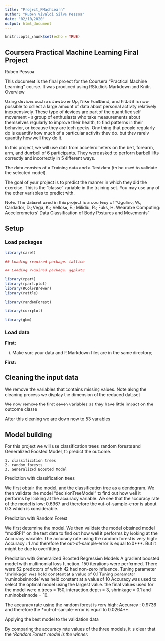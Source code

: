 ---
title: "Project_PMachLearn"
author: "Ruben Vivaldi Silva Pessoa"
date: "02/10/2020"
output: html_document
---

```{r setup, include=FALSE}
knitr::opts_chunk$set(echo = TRUE)
```

## Coursera Practical Machine Learning Final Project
Ruben Pessoa

This document is the final project for the Coursera “Practical Machine Learning” course. It was produced using RStudio’s Markdown and Knitr.
Overview

Using devices such as Jawbone Up, Nike FuelBand, and Fitbit it is now possible to collect a large amount of data about personal activity relatively inexpensively. These type of devices are part of the quantified self movement - a group of enthusiasts who take measurements about themselves regularly to improve their health, to find patterns in their behavior, or because they are tech geeks. One thing that people regularly do is quantify how much of a particular activity they do, but they rarely quantify how well they do it.

In this project, we will use data from accelerometers on the belt, forearm, arm, and dumbell of 6 participants. They were asked to perform barbell lifts correctly and incorrectly in 5 different ways.

The data consists of a Training data and a Test data (to be used to validate the selected model).

The goal of your project is to predict the manner in which they did the exercise. This is the “classe” variable in the training set. You may use any of the other variables to predict with.

Note: The dataset used in this project is a courtesy of “Ugulino, W.; Cardador, D.; Vega, K.; Velloso, E.; Milidiu, R.; Fuks, H. Wearable Computing: Accelerometers’ Data Classification of Body Postures and Movements”

## Setup
  
### Load packages

```{r load-packages, message = FALSE, warning=FALSE}
library(caret)

## Loading required package: lattice

## Loading required package: ggplot2

library(rpart)
library(rpart.plot)
library(RColorBrewer)
library(rattle)

library(randomForest)

library(corrplot)

library(gbm)
```

### Load data

**First:** 

(i) Make sure your data and R Markdown files are in the same directory;

**First:** 

## Cleaning the input data

We remove the variables that contains missing values. Note along the cleaning process we display the dimension of the reduced dataset

We now remove the first seven variables as they have little impact on the outcome classe


After this cleaning we are down now to 53 variables

## Model building

For this project we will use classification trees, random forests and Generalized Boosted Model, to predict the outcome.

    1. classification trees
    2. random forests
    3. Generalized Boosted Model

Prediction with classification trees

We first obtain the model, and the classification tree as a dendogram. We then validate the model “decisionTreeModel” to find out how well it performs by looking at the accuracy variable. We see that the accuracy rate of the model is low: 0.6967 and therefore the out-of-sample-error is about 0.3 which is considerable.

Prediction with Random Forest

We first determine the model. We then validate the model obtained model “modRF1” on the test data to find out how well it performs by looking at the Accuracy variable. The accuracy rate using the random forest is very high: Accuracy : 1 and therefore the out-of-sample-error is equal to 0***. But it might be due to overfitting.

Prediction with Generalized Boosted Regression Models
A gradient boosted model with multinomial loss function.
150 iterations were performed.
There were 52 predictors of which 42 had non-zero influence.
Tuning parameter 'shrinkage' was held constant at a value of 0.1
Tuning parameter 'n.minobsinnode' was held constant at a value of 10
Accuracy was used to select the optimal model using the largest value.
the final values used for the model were n.trees = 150,
interaction.depth = 3, shrinkage = 0.1 and n.minobsinnode = 10.

The accuracy rate using the random forest is very high: Accuracy : 0.9736 and therefore the *out-of-sample-error is equal to 0.0264**.

Applying the best model to the validation data

By comparing the accuracy rate values of the three models, it is clear that the *‘Random Forest’ model is the winner.* 